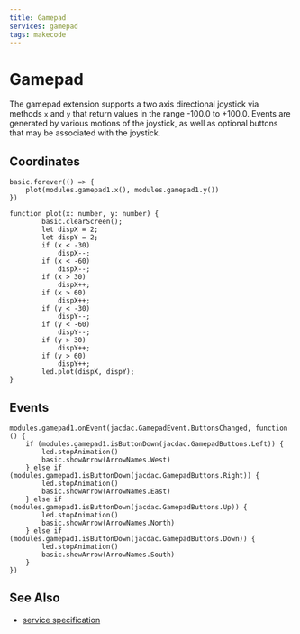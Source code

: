 ```yaml
---
title: Gamepad
services: gamepad
tags: makecode
---
```


# Gamepad

The gamepad extension supports a two axis directional joystick
via methods `x` and `y` that return values in the range -100.0 to +100.0.
Events are generated by various motions of the joystick, as well
as optional buttons that may be associated with the joystick.

## Coordinates

```blocks
basic.forever(() => {
    plot(modules.gamepad1.x(), modules.gamepad1.y())
})

function plot(x: number, y: number) {
        basic.clearScreen();
        let dispX = 2;
        let dispY = 2;
        if (x < -30)
            dispX--;
        if (x < -60)
            dispX--;
        if (x > 30)
            dispX++;
        if (x > 60)
            dispX++;
        if (y < -30)
            dispY--;
        if (y < -60)
            dispY--;
        if (y > 30)
            dispY++;
        if (y > 60)
            dispY++;
        led.plot(dispX, dispY);
}

```

## Events

```blocks
modules.gamepad1.onEvent(jacdac.GamepadEvent.ButtonsChanged, function () {
    if (modules.gamepad1.isButtonDown(jacdac.GamepadButtons.Left)) {
        led.stopAnimation()
        basic.showArrow(ArrowNames.West)
    } else if (modules.gamepad1.isButtonDown(jacdac.GamepadButtons.Right)) {
        led.stopAnimation()
        basic.showArrow(ArrowNames.East)
    } else if (modules.gamepad1.isButtonDown(jacdac.GamepadButtons.Up)) {
        led.stopAnimation()
        basic.showArrow(ArrowNames.North)
    } else if (modules.gamepad1.isButtonDown(jacdac.GamepadButtons.Down)) {
        led.stopAnimation()
        basic.showArrow(ArrowNames.South)
    }
})
```

## See Also

-   [service specification](/services/gamepad/)
